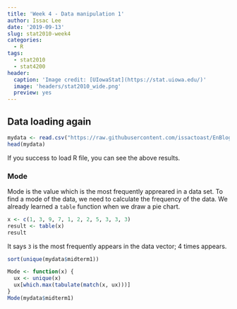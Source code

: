 ```yaml
---
title: 'Week 4 - Data manipulation 1'
author: Issac Lee
date: '2019-09-13'
slug: stat2010-week4
categories:
  - R
tags:
  - stat2010
  - stat4200
header:
  caption: 'Image credit: [UIowaStat](https://stat.uiowa.edu/)'
  image: 'headers/stat2010_wide.png'
  preview: yes
---
```


## Data loading again

```r
mydata <- read.csv("https://raw.githubusercontent.com/issactoast/EnBlog/master/static/files/stat2010/examscore.csv", header = TRUE)
head(mydata)
```

If you success to load R file, you can see the above results.

### Mode

Mode is the value which is the most frequently appreared in a data set. To find a mode of the data, we need to calculate the frequency of the data. We already learned a `table` function when we draw a pie chart.

```r
x <- c(1, 3, 9, 7, 1, 2, 2, 5, 3, 3, 3)
result <- table(x)
result
```

It says `3` is the most frequently appears in the data vector; 4 times appears.


 
```r
sort(unique(mydata$midterm1))

Mode <- function(x) {
  ux <- unique(x)
  ux[which.max(tabulate(match(x, ux)))]
}
Mode(mydata$midterm1)
```
